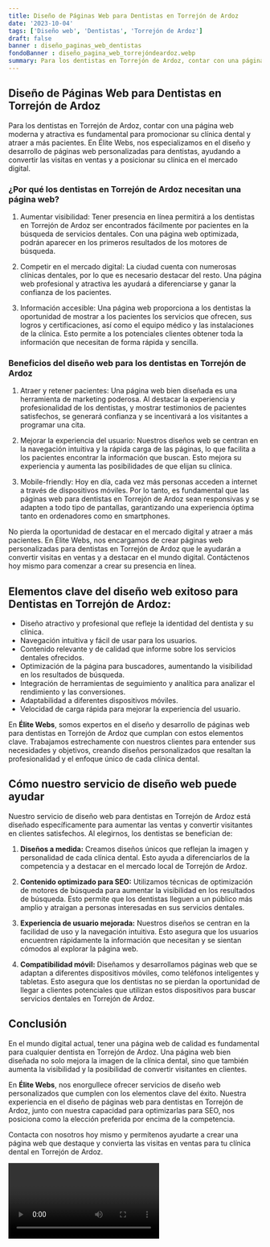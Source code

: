 ```yaml
---
title: Diseño de Páginas Web para Dentistas en Torrejón de Ardoz
date: '2023-10-04'
tags: ['Diseño web', 'Dentistas', 'Torrejón de Ardoz']
draft: false
banner : diseño_paginas_web_dentistas
fondoBanner : diseño_pagina_web_torrejóndeardoz.webp
summary: Para los dentistas en Torrejón de Ardoz, contar con una página web moderna y atractiva es fundamental para promocionar su clínica dental y atraer a más pacientes. En Élite Webs, nos especializamos en el diseño y desarrollo de páginas web personalizadas para dentistas, ayudando a convertir las visitas en ventas y a posicionar su clínica en el mercado digital.
---
```


## Diseño de Páginas Web para Dentistas en Torrejón de Ardoz

Para los dentistas en Torrejón de Ardoz, contar con una página web moderna y atractiva es fundamental para promocionar su clínica dental y atraer a más pacientes. En Élite Webs, nos especializamos en el diseño y desarrollo de páginas web personalizadas para dentistas, ayudando a convertir las visitas en ventas y a posicionar su clínica en el mercado digital.

### ¿Por qué los dentistas en Torrejón de Ardoz necesitan una página web?

1. Aumentar visibilidad: Tener presencia en línea permitirá a los dentistas en Torrejón de Ardoz ser encontrados fácilmente por pacientes en la búsqueda de servicios dentales. Con una página web optimizada, podrán aparecer en los primeros resultados de los motores de búsqueda.

2. Competir en el mercado digital: La ciudad cuenta con numerosas clínicas dentales, por lo que es necesario destacar del resto. Una página web profesional y atractiva les ayudará a diferenciarse y ganar la confianza de los pacientes.

3. Información accesible: Una página web proporciona a los dentistas la oportunidad de mostrar a los pacientes los servicios que ofrecen, sus logros y certificaciones, así como el equipo médico y las instalaciones de la clínica. Esto permite a los potenciales clientes obtener toda la información que necesitan de forma rápida y sencilla.

### Beneficios del diseño web para los dentistas en Torrejón de Ardoz

1. Atraer y retener pacientes: Una página web bien diseñada es una herramienta de marketing poderosa. Al destacar la experiencia y profesionalidad de los dentistas, y mostrar testimonios de pacientes satisfechos, se generará confianza y se incentivará a los visitantes a programar una cita.

2. Mejorar la experiencia del usuario: Nuestros diseños web se centran en la navegación intuitiva y la rápida carga de las páginas, lo que facilita a los pacientes encontrar la información que buscan. Esto mejora su experiencia y aumenta las posibilidades de que elijan su clínica.

3. Mobile-friendly: Hoy en día, cada vez más personas acceden a internet a través de dispositivos móviles. Por lo tanto, es fundamental que las páginas web para dentistas en Torrejón de Ardoz sean responsivas y se adapten a todo tipo de pantallas, garantizando una experiencia óptima tanto en ordenadores como en smartphones.

No pierda la oportunidad de destacar en el mercado digital y atraer a más pacientes. En Élite Webs, nos encargamos de crear páginas web personalizadas para dentistas en Torrejón de Ardoz que le ayudarán a convertir visitas en ventas y a destacar en el mundo digital. Contáctenos hoy mismo para comenzar a crear su presencia en línea.

<GifSeo />

<Cta />

## Elementos clave del diseño web exitoso para Dentistas en Torrejón de Ardoz:

- Diseño atractivo y profesional que refleje la identidad del dentista y su clínica.
- Navegación intuitiva y fácil de usar para los usuarios.
- Contenido relevante y de calidad que informe sobre los servicios dentales ofrecidos.
- Optimización de la página para buscadores, aumentando la visibilidad en los resultados de búsqueda.
- Integración de herramientas de seguimiento y analítica para analizar el rendimiento y las conversiones.
- Adaptabilidad a diferentes dispositivos móviles.
- Velocidad de carga rápida para mejorar la experiencia del usuario.

En **Élite Webs**, somos expertos en el diseño y desarrollo de páginas web para dentistas en Torrejón de Ardoz que cumplan con estos elementos clave. Trabajamos estrechamente con nuestros clientes para entender sus necesidades y objetivos, creando diseños personalizados que resaltan la profesionalidad y el enfoque único de cada clínica dental.

## Cómo nuestro servicio de diseño web puede ayudar

Nuestro servicio de diseño web para dentistas en Torrejón de Ardoz está diseñado específicamente para aumentar las ventas y convertir visitantes en clientes satisfechos. Al elegirnos, los dentistas se benefician de:

1. **Diseños a medida:** Creamos diseños únicos que reflejan la imagen y personalidad de cada clínica dental. Esto ayuda a diferenciarlos de la competencia y a destacar en el mercado local de Torrejón de Ardoz.

2. **Contenido optimizado para SEO:** Utilizamos técnicas de optimización de motores de búsqueda para aumentar la visibilidad en los resultados de búsqueda. Esto permite que los dentistas lleguen a un público más amplio y atraigan a personas interesadas en sus servicios dentales.

3. **Experiencia de usuario mejorada:** Nuestros diseños se centran en la facilidad de uso y la navegación intuitiva. Esto asegura que los usuarios encuentren rápidamente la información que necesitan y se sientan cómodos al explorar la página web.

4. **Compatibilidad móvil:** Diseñamos y desarrollamos páginas web que se adaptan a diferentes dispositivos móviles, como teléfonos inteligentes y tabletas. Esto asegura que los dentistas no se pierdan la oportunidad de llegar a clientes potenciales que utilizan estos dispositivos para buscar servicios dentales en Torrejón de Ardoz.

## Conclusión

En el mundo digital actual, tener una página web de calidad es fundamental para cualquier dentista en Torrejón de Ardoz. Una página web bien diseñada no solo mejora la imagen de la clínica dental, sino que también aumenta la visibilidad y la posibilidad de convertir visitantes en clientes.

En **Élite Webs**, nos enorgullece ofrecer servicios de diseño web personalizados que cumplen con los elementos clave del éxito. Nuestra experiencia en el diseño de páginas web para dentistas en Torrejón de Ardoz, junto con nuestra capacidad para optimizarlas para SEO, nos posiciona como la elección preferida por encima de la competencia.

Contacta con nosotros hoy mismo y permítenos ayudarte a crear una página web que destaque y convierta las visitas en ventas para tu clínica dental en Torrejón de Ardoz.

<Video />

<CtaBot job='Dentistas' city='Torrejón de Ardoz'/>

<Gmaps query='Torrejón de Ardoz+españa+maps' />